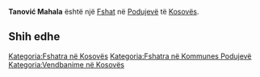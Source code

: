 {{Fshat në Kosovës
 | Emri                = Tanović Mahala
| srp_N_name = Tanović Mahala
| srp_N_FULL_NAME_RO = Tanović Mahala
| srp_N_FULL_NAME_ND_RO = Tanovic Mahala
| srp_N_SORT_NAME_RG = TANOVICMAHALA
| srp_N_FULL_NAME_RG = Tanović Mahala
| srp_N_FULL_NAME_ND_RG = Tanovic Mahala

 | Emri (Rasa dhanore) = 
 | Figura              = 
 | Shteti              = Kosovo
 | Komuna              = Podujevë
 | Kodi postar         = 
 | Sipërfaqja          = 

 | Popullsia           = 

 | Regj. i popullsisë  = 
 | Dend. e popullsisë  = 
 | Faqja zyrtare       = 
 <!--- Koordinatat ----> 
 | Gjerësia            = 42.807341
 | Gjatësia            = 21.233208
 | Lartësia            = 
}}
'''Tanović Mahala''' është një [[Fshat]] në [[Podujevë]] të [[Kosovës]].

<!-- == Gjeografia == -->
<!-- == Historia == -->
<!-- == Demografia == -->
== Shih edhe ==
{{Komuna Podujevë}}
{{Kosovo-Administrata-Cung}}

[[Kategoria:Fshatra në Kosovës]]
[[Kategoria:Fshatra në Kommunes Podujevë]]
[[Kategoria:Vendbanime në Kosovës]]
